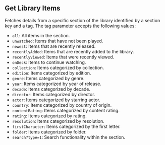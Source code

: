 ## Get Library Items

Fetches details from a specific section of the library identified by a section key and a tag. The tag parameter accepts the following values:
- `all`: All items in the section.
- `unwatched`: Items that have not been played.
- `newest`: Items that are recently released.
- `recentlyAdded`: Items that are recently added to the library.
- `recentlyViewed`: Items that were recently viewed.
- `onDeck`: Items to continue watching.
- `collection`: Items categorized by collection.
- `edition`: Items categorized by edition.
- `genre`: Items categorized by genre.
- `year`: Items categorized by year of release.
- `decade`: Items categorized by decade.
- `director`: Items categorized by director.
- `actor`: Items categorized by starring actor.
- `country`: Items categorized by country of origin.
- `contentRating`: Items categorized by content rating.
- `rating`: Items categorized by rating.
- `resolution`: Items categorized by resolution.
- `firstCharacter`: Items categorized by the first letter.
- `folder`: Items categorized by folder.
- `search?type=1`: Search functionality within the section.
